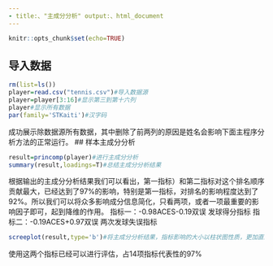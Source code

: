 ```yaml
---
- title:、"主成分分析" output:、html_document
---
```


```r
knitr::opts_chunk$set(echo=TRUE)
```

## 导入数据
```r
rm(list=ls())
player=read.csv("tennis.csv")#导入数据源
player=player[3:16]#显示第三到第十六列
player#显示所有数据
par(family='STKaiti')#汉字码
```
成功展示除数据源所有数据，其中删除了前两列的原因是姓名会影响下面主程序分析方法的正常运行。
## 样本主成分分析
```r
result=princomp(player)#进行主成分分析
summary(result,loadings=T)#总结主成分分析结果
```
根据输出的主成分分析结果我们可以看出，第一指标）和第二指标对这个排名顺序贡献最大，已经达到了97%的影响，特别是第一指标，对排名的影响程度达到了92%。所以我们可以将众多影响成分信息简化，只看两项，或者一项最重要的影响因子即可，起到降维的作用。
指标一：-0.98ACES-0.19双误  发球得分指标
指标二：-0.19ACES+0.97双误  两次发球失误指标

```r
screeplot(result,type='b')#将主成分分析结果，指标影响的大小以柱状图性质，更加直观的展示出来
```

使用这两个指标已经可以进行评估，占14项指标代表性的97%